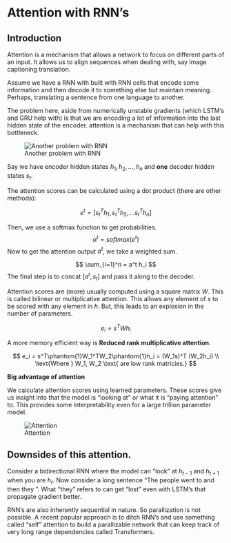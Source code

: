 # Attention with RNN's

## Introduction

Attention is a mechanism that allows a network to focus on different parts of an input. It allows us to align sequences when dealing with, say image captioning translation.

Assume we have a RNN with built with RNN cells that encode some information and then decode it to something else but maintain meaning. Perhaps, translating a sentence from one language to another. 

The problem here, aside from numerically unstable gradients (which LSTM's and GRU help with) is that we are encoding a lot of information into the last hidden state of the encoder. attention is a mechanism that can help with this bottleneck.

![Another problem with RNN](images/problem.jpg)

Say we have encoder hidden states $h_1, h_2, ..., h_n$ and **one** decoder hidden states $s_t$. 

The attention scores can be calculated using a dot product (there are other methods): 

$$
e^t = [s_t^Th_1, s_t^Th_2, ... s_t^Th_n]
$$

Then, we use a softmax function to get probabilities.
$$
\alpha^t = softmax(e^t)
$$
Now to get the attention output $a^t$, we take a weighted sum.

$$
\sum_{i=1}^n = a^t h_i
$$
The final step is to concat $[a^t, s_t]$ and pass it along to the decoder.


Attention scores are (more) usually computed using a square matrix $W$. This is called bilinear or multiplicative attention. This allows any element of $s$ to be scored with any element in $h$. But, this leads to an explosion in the number of parameters.

$$
e_i = s^TWh_i 
$$

A more memory efficient way is **Reduced rank multiplicative attention**. 

$$
e_i = s^T\phantom{1}W_1^TW_2\phantom{1}h_i = (W_1s)^T (W_2h_i) \\
\text{Where } W_1, W_2 \text{ are low rank matricies.}
$$

**Big advantage of attention**

We calculate attention scores using learned parameters. These scores give us insight into that the model is "looking at" or what it is "paying attention" to. This provides some interpretability even for a large trillion parameter model.

![Attention](images/attention.jpg)

## Downsides of this attention.

Consider a bidirectional RNN where the model can "look" at $h_{t-1}$ and $h_{t+1}$ when you are $h_{t}$. Now consider a long sentence "The people went to <very long sequence> and then they <long sequence>". What "they" refers to can get "lost" even with LSTM's that propagate gradient better.

RNN's are also inherently sequential in nature. So parallization is not possible. A recent popular approach is to ditch RNN's and use something called "self" attention to build a parallizable network that can keep track of very long range dependencies called Transformers.











